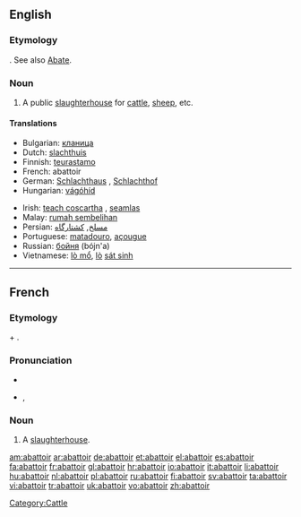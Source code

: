 {{Wikisource1911Enc|Abattoir}}
==English==

===Etymology===
{{etyl|fr|en}} {{term|abattoir|lang=fr}}. See also [[Abate]].

===Noun===
{{en-noun}}

# A public [[slaughterhouse]] for [[cattle]], [[sheep]], etc.

====Translations====
{{trans-top|public slaughterhouse}}
* Bulgarian: [[кланица]] {{f}}
* Dutch: [[slachthuis]] {{n}}
* Finnish: [[teurastamo]]
* French: abattoir {{m}}
* German: [[Schlachthaus]] {{n}}, [[Schlachthof]] {{m}}
* Hungarian: [[vágóhíd]]
{{trans-mid}}
* Irish: [[teach coscartha]] {{m}}, [[seamlas]]
* Malay: [[rumah sembelihan]]
* Persian: [[مسلخ]], [[کشتارگاه]]
* Portuguese: [[matadouro]], [[açougue]]
* Russian: [[бойня]] (bójn'a) {{f}}
* Vietnamese: [[lò mổ]], [[lò]] [[sát sinh]]
{{trans-bottom}}

----

==French==

===Etymology===
{{term|abattre|Abattre|to slaughter}} + {{term|-oir}}.

===Pronunciation===
* {{audio|Fr-abattoir.ogg|audio}}
* {{IPA|/a.ba.twaʁ/|lang=fr}}, {{SAMPA|/a.ba.twaR/}}

===Noun===
{{fr-noun|m}}

# A [[slaughterhouse]].

[[Category:Cattle]]

[[am:abattoir]]
[[ar:abattoir]]
[[de:abattoir]]
[[et:abattoir]]
[[el:abattoir]]
[[es:abattoir]]
[[fa:abattoir]]
[[fr:abattoir]]
[[gl:abattoir]]
[[hr:abattoir]]
[[io:abattoir]]
[[it:abattoir]]
[[li:abattoir]]
[[hu:abattoir]]
[[nl:abattoir]]
[[pl:abattoir]]
[[ru:abattoir]]
[[fi:abattoir]]
[[sv:abattoir]]
[[ta:abattoir]]
[[vi:abattoir]]
[[tr:abattoir]]
[[uk:abattoir]]
[[vo:abattoir]]
[[zh:abattoir]]